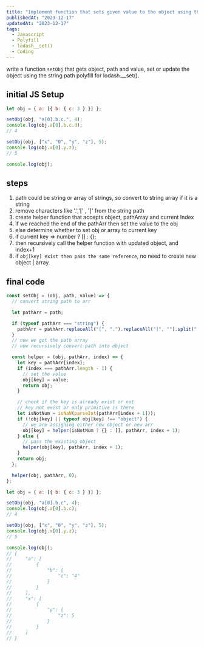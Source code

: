 ```yaml
---
title: "Implement function that sets given value to the object using the string path"
publishedAt: "2023-12-17"
updatedAt: "2023-12-17"
tags:
  - Javascript
  - Polyfill
  - lodash__set()
  - Coding
---
```


write a function `setObj` that gets object, path and value, set or update the object using the string path
polyfill for lodash.\_\_set().

## initial JS Setup

```js
let obj = { a: [{ b: { c: 3 } }] };

setObj(obj, "a[0].b.c.", 4);
console.log(obj.a[0].b.c.d);
// 4

setObj(obj, ["x", "0", "y", "z"], 5);
console.log(obj.x[0].y.z);
// 5

console.log(obj);
```

## steps

1. path could be string or array of strings, so convert to string array if it is a string
2. remove characters like '.','[' , ']' from the string path
3. create helper function that accepts object, pathArray and current Index
4. if we reached the end of the pathArr then set the value to the obj
5. else determine whether to set obj or array to current key
6. if current key => number ? [] : {};
7. then recursively call the helper function with updated object, and index+1
8. if `obj[key] exist then pass the same reference`, no need to create new object | array.

## final code

```js
const setObj = (obj, path, value) => {
  // convert string path to arr

  let pathArr = path;

  if (typeof pathArr === "string") {
    pathArr = pathArr.replaceAll("[", ".").replaceAll("]", "").split(".");
  }
  // now we got the path array
  // now recursively convert path into object

  const helper = (obj, pathArr, index) => {
    let key = pathArr[index];
    if (index === pathArr.length - 1) {
      // set the value
      obj[key] = value;
      return obj;
    }

    // check if the key is already exist or not
    // key not exist or only primitive is there
    let isNotNum = isNaN(parseInt(pathArr[index + 1]));
    if (!obj[key] || typeof obj[key] !== "object") {
      // we are assigning either new object or new arr
      obj[key] = helper(isNotNum ? {} : [], pathArr, index + 1);
    } else {
      // pass the existing object
      helper(obj[key], pathArr, index + 1);
    }
    return obj;
  };

  helper(obj, pathArr, 0);
};

let obj = { a: [{ b: { c: 3 } }] };

setObj(obj, "a[0].b.c", 4);
console.log(obj.a[0].b.c);
// 4

setObj(obj, ["x", "0", "y", "z"], 5);
console.log(obj.x[0].y.z);
// 5

console.log(obj);
// {
//     "a": [
//         {
//             "b": {
//                 "c": "4"
//             }
//         }
//     ],
//     "x": [
//         {
//             "y": {
//                 "z": 5
//             }
//         }
//     ]
// }
```
